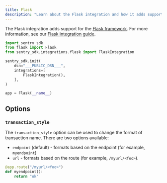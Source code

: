 ```yaml
---
title: Flask
description: "Learn about the Flask integration and how it adds support for the Flask framework."
---
```


The Flask integration adds support for the [Flask framework](https://palletsprojects.com/p/flask/). For more information, see our [Flask integration guide](/platforms/python/guides/flask/).

```python
import sentry_sdk
from flask import Flask
from sentry_sdk.integrations.flask import FlaskIntegration

sentry_sdk.init(
    dsn="___PUBLIC_DSN___",
    integrations=[
        FlaskIntegration(),
    ],
)

app = Flask(__name__)
```

## Options

### `transaction_style`

The `transaction_style` option can be used to change the format of transaction name. There are two options available:

- `endpoint` (default) - formats based on the endpoint (for example, `myendpoint`)
- `url` - formats based on the route (for example, `/myurl/<foo>`).

```python
@app.route("/myurl/<foo>")
def myendpoint():
    return "ok"
```
